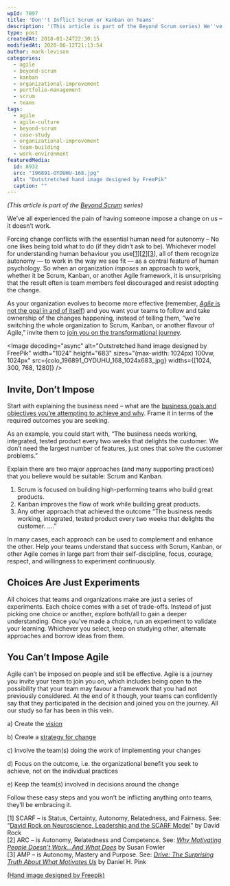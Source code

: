 ```yaml
---
wpId: 7097
title: 'Don''t Inflict Scrum or Kanban on Teams'
description: '(This article is part of the Beyond Scrum series) We''ve all experienced the pain of having someone impose a change on us – it doesn''t work. Forcing change conflicts with the essential human need for autonomy – No one likes being told what to do (if they didn''t ask to be). Whichever model for understanding ...'
type: post
createdAt: 2018-01-24T22:30:15
modifiedAt: 2020-06-12T21:13:54
author: mark-levison
categories:
  - agile
  - beyond-scrum
  - kanban
  - organizational-improvement
  - portfolio-management
  - scrum
  - teams
tags:
  - agile
  - agile-culture
  - beyond-scrum
  - case-study
  - organizational-improvement
  - team-building
  - work-environment
featuredMedia:
  id: 8932
  src: "196891-OYDUHU-168.jpg"
  alt: "Outstretched hand image designed by FreePik"
  caption: ""
---
```





_(This article is part of the [Beyond Scrum](/blog/beyond-scrum-blog-series.html) series)_

We’ve all experienced the pain of having someone impose a change on us – it doesn’t work.

Forcing change conflicts with the essential human need for autonomy – No one likes being told what to do (if they didn’t ask to be). Whichever model for understanding human behaviour you use\[[1](#footnotes)\]\[[2](#footnotes)\]\[[3](#footnotes)\], all of them recognize autonomy — to work in the way we see fit — as a central feature of human psychology. So when an organization _imposes_ an approach to work, whether it be Scrum, Kanban, or another Agile framework, it is unsurprising that the result often is team members feel discouraged and resist adopting the change.

As your organization evolves to become more effective (remember, [_Agile_ is not the goal in and of itself](/blog/agile-change-or-adoption-always-starts-with-why.html)) and you want your teams to follow and take ownership of the changes happening, instead of telling them, “we’re switching the whole organization to Scrum, Kanban, or another flavour of Agile,” invite them to [join you on the transformational journey](/blog/agile-change-or-adoption-the-steps-to-go-from-why-to-how.html).

<Image decoding="async" alt="Outstretched hand image designed by FreePik" width="1024" height="683" sizes="(max-width: 1024px) 100vw, 1024px" src={colo_196891_OYDUHU_168_1024x683_jpg} widths={[1024, 300, 768, 1280]} />

## Invite, Don’t Impose

Start with explaining the business need – what are the [business goals and objectives you’re attempting to achieve and why](/blog/agile-change-or-adoption-always-starts-with-why.html). Frame it in terms of the required outcomes you are seeking.

As an example, you could start with, “The business needs working, integrated, tested product every two weeks that delights the customer. We don’t need the largest number of features, just ones that solve the customer problems.”

Explain there are two major approaches (and many supporting practices) that you believe would be suitable: Scrum and Kanban.

1.  Scrum is focused on building high-performing teams who build great products.
2.  Kanban improves the flow of work while building great products.
3.  Any other approach that achieved the outcome “The business needs working, integrated, tested product every two weeks that delights the customer. ….”

In many cases, each approach can be used to complement and enhance the other. Help your teams understand that success with Scrum, Kanban, or other Agile comes in large part from their self-discipline, focus, courage, respect, and willingness to experiment continuously.

## Choices Are Just Experiments

All choices that teams and organizations make are just a series of experiments. Each choice comes with a set of trade-offs. Instead of just picking one choice or another, explore both/all to gain a deeper understanding. Once you’ve made a choice, run an experiment to validate your learning. Whichever you select, keep on studying other, alternate approaches and borrow ideas from them.

## You Can’t Impose Agile

Agile can’t be imposed on people and still be effective. Agile is a journey you invite your team to join you on, which includes being open to the possibility that your team may favour a framework that you had not previously considered. At the end of it though, your teams can confidently say that they participated in the decision and joined you on the journey. All our study so far has been in this vein.

a) Create the [vision](/blog/agile-change-or-adoption-create-a-vision.html)

b) Create a [strategy for change](/blog/agile-change-or-adoption-turn-vision-into-strategy.html)

c) Involve the team(s) doing the work of implementing your changes

d) Focus on the outcome, i.e. the organizational benefit you seek to achieve, not on the individual practices

e) Keep the team(s) involved in decisions around the change

Follow these easy steps and you won’t be inflicting anything onto teams, they’ll be embracing it.

  
\[1\] SCARF – is Status, Certainty, Autonomy, Relatedness, and Fairness. See: “[David Rock on Neuroscience, Leadership and the SCARF Model](https://www.edbatista.com/2010/03/scarf.html)” by David Rock  
\[2\] ARC – is Autonomy, Relatedness and Competence. See: _[Why Motivating People Doesn’t Work…And What Does](https://www.amazon.ca/Motivating-People-Doesnt-Work-What/dp/1626561826/&tag=notesfromatoo-20)_ by Susan Fowler  
\[3\] AMP – is Autonomy, Mastery and Purpose. See: _[Drive: The Surprising Truth About What Motivates Us](https://www.amazon.ca/Drive-Surprising-Truth-About-Motivates/dp/1594484805/&tag=notesfromatoo-20)_ by Daniel H. Pink

[(Hand image designed by Freepik)](https://www.freepik.com/free-photos-vectors/hand)